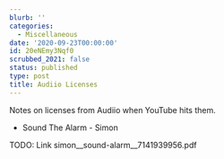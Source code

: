 ```yaml
---
blurb: ''
categories:
  - Miscellaneous
date: '2020-09-23T00:00:00'
id: 20eNEmy3Nqf0
scrubbed_2021: false
status: published
type: post
title: Audiio Licenses
---
```


Notes on licenses from Audiio when YouTube hits them.

- Sound The Alarm - Simon

TODO: Link simon__sound-alarm__7141939956.pdf
